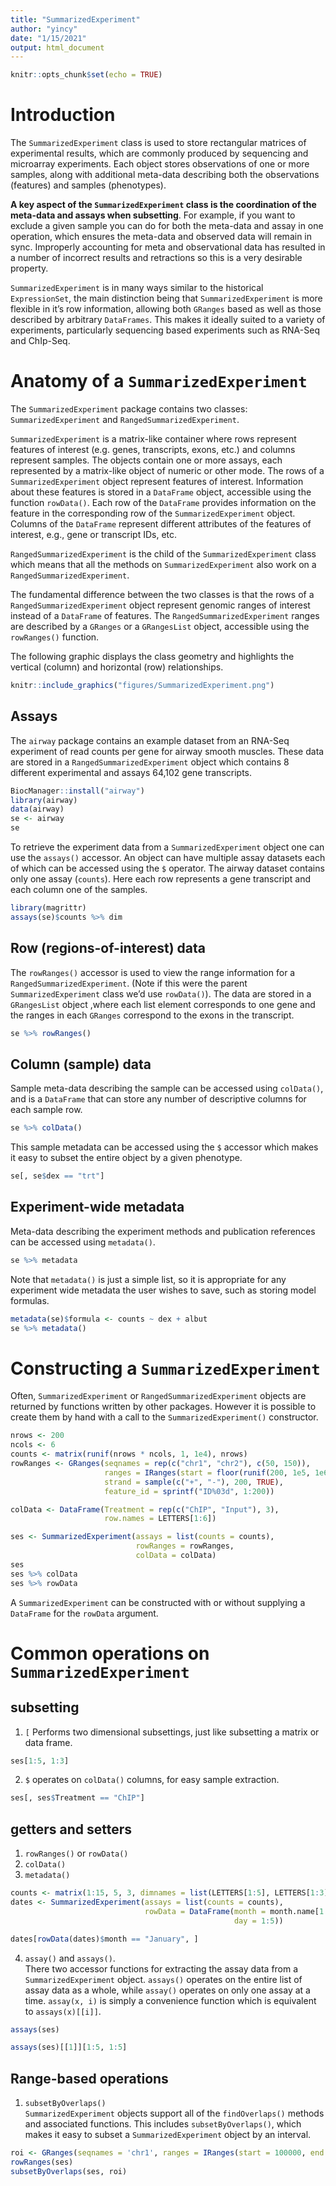 ```yaml
---
title: "SummarizedExperiment"
author: "yincy"
date: "1/15/2021"
output: html_document
---
```


```r
knitr::opts_chunk$set(echo = TRUE)
```

# Introduction  
The `SummarizedExperiment` class is used to store rectangular matrices of experimental results, which are commonly produced by sequencing and microarray experiments. Each object stores observations of one or more samples, along with additional meta-data describing both the observations (features) and samples (phenotypes).  

**A key aspect of the `SummarizedExperiment` class is the coordination of the meta-data and assays when subsetting**. For example, if you want to exclude a given sample you can do for both the meta-data and assay in one operation, which ensures the meta-data and observed data will remain in sync. Improperly accounting for meta and observational data has resulted in a number of incorrect results and retractions so this is a very desirable property.  

`SummarizedExperiment` is in many ways similar to the historical `ExpressionSet`, the main distinction being that  `SummarizedExperiment` is more flexible in it’s row information, allowing both `GRanges` based as well as those described by arbitrary `DataFrames`. This makes it ideally suited to a variety of experiments, particularly sequencing based experiments such as RNA-Seq and ChIp-Seq.  


# Anatomy of a `SummarizedExperiment`  
The `SummarizedExperiment` package contains two classes: `SummarizedExperiment` and `RangedSummarizedExperiment`.  

`SummarizedExperiment` is a matrix-like container where rows represent features of interest (e.g. genes, transcripts, exons, etc.) and columns represent samples. The objects contain one or more assays, each represented by a matrix-like object of numeric or other mode. The rows of a `SummarizedExperiment` object represent features of interest. Information about these features is stored in a  `DataFrame` object, accessible using the function `rowData()`. Each row of the `DataFrame`  provides information on the feature in the corresponding row of the `SummarizedExperiment` object. Columns of the `DataFrame` represent different attributes of the features of interest, e.g., gene or transcript IDs, etc.  

`RangedSummarizedExperiment` is the child of the `SummarizedExperiment` class which means that all the methods on `SummarizedExperiment` also work on a `RangedSummarizedExperiment`.  

The fundamental difference between the two classes is that the rows of a `RangedSummarizedExperiment` object represent genomic ranges of interest instead of a `DataFrame` of features. The `RangedSummarizedExperiment` ranges are described by a `GRanges` or a `GRangesList` object, accessible using the `rowRanges()` function.  

The following graphic displays the class geometry and highlights the vertical (column) and horizontal (row) relationships.  

```r
knitr::include_graphics("figures/SummarizedExperiment.png")
```


## Assays
The `airway` package contains an example dataset from an RNA-Seq experiment of read counts per gene for airway smooth muscles. These data are stored in a `RangedSummarizedExperiment` object which contains 8 different experimental and assays 64,102 gene transcripts.

```r
BiocManager::install("airway")
library(airway)
data(airway)
se <- airway
se
```

To retrieve the experiment data from a `SummarizedExperiment` object one can use the `assays()` accessor. An object can have multiple assay datasets each of which can be accessed using the `$` operator. The airway dataset contains only one assay (`counts`). Here each row represents a gene transcript and each column one of the samples.

```r
library(magrittr)
assays(se)$counts %>% dim
```


## Row (regions-of-interest) data
The `rowRanges()` accessor is used to view the range information for a `RangedSummarizedExperiment`. (Note if this were the parent `SummarizedExperiment` class we'd use `rowData()`). The data are stored in a `GRangesList` object ,where each list element corresponds to one gene and the ranges in each `GRanges` correspond to the exons in the transcript. 

```r
se %>% rowRanges()
```

## Column (sample) data
Sample meta-data describing the sample can be accessed using `colData()`, and is a `DataFrame` that can store any number of descriptive columns for each sample row.

```r
se %>% colData()
```

This sample metadata can be accessed using the `$` accessor which makes it easy to subset the entire object by a given phenotype.

```r
se[, se$dex == "trt"]
```

## Experiment-wide metadata
Meta-data describing the experiment methods and publication references can be accessed using `metadata()`.  

```r
se %>% metadata
```

Note that `metadata()` is just a simple list, so it is appropriate for any experiment wide metadata the user wishes to save, such as storing model formulas.

```r
metadata(se)$formula <- counts ~ dex + albut
se %>% metadata()
```


# Constructing a `SummarizedExperiment`
Often, `SummarizedExperiment` or `RangedSummarizedExperiment` objects are returned by functions written by other packages. However it is possible to create them by hand with a call to the `SummarizedExperiment()` constructor.

```r
nrows <- 200
ncols <- 6
counts <- matrix(runif(nrows * ncols, 1, 1e4), nrows)
rowRanges <- GRanges(seqnames = rep(c("chr1", "chr2"), c(50, 150)), 
                     ranges = IRanges(start = floor(runif(200, 1e5, 1e6)), width = 100), 
                     strand = sample(c("+", "-"), 200, TRUE), 
                     feature_id = sprintf("ID%03d", 1:200))

colData <- DataFrame(Treatment = rep(c("ChIP", "Input"), 3), 
                     row.names = LETTERS[1:6])

ses <- SummarizedExperiment(assays = list(counts = counts), 
                            rowRanges = rowRanges, 
                            colData = colData)
ses
ses %>% colData
ses %>% rowData
```

A `SummarizedExperiment` can be constructed with or without supplying a `DataFrame` for the `rowData` argument.  


# Common operations on `SummarizedExperiment`
## subsetting
1. `[` Performs two dimensional subsettings, just like subsetting a matrix or data frame.  

```r
ses[1:5, 1:3]
```


2. `$` operates on `colData()` columns, for easy sample extraction.

```r
ses[, ses$Treatment == "ChIP"]
```

## getters and setters
1. `rowRanges()` or `rowData()`    
2. `colData()`  
3. `metadata()`  

```r
counts <- matrix(1:15, 5, 3, dimnames = list(LETTERS[1:5], LETTERS[1:3]))
dates <- SummarizedExperiment(assays = list(counts = counts), 
                              rowData = DataFrame(month = month.name[1:5], 
                                                  day = 1:5))

dates[rowData(dates)$month == "January", ]
```

4. `assay()` and `assays()`.  
There two accessor functions for extracting the assay data from a `SummarizedExperiment` object. `assays()` operates on the entire list of assay data as a whole, while `assay()` operates on only one assay at a time. `assay(x, i)` is simply a convenience function which is equivalent to `assays(x)[[i]]`. 

```r
assays(ses)
```

```r
assays(ses)[[1]][1:5, 1:5]
```

## Range-based operations
1. `subsetByOverlaps()`  
`SummarizedExperiment` objects support all of the `findOverlaps()` methods and associated functions. This includes `subsetByOverlaps()`, which makes it easy to subset a `SummarizedExperiment` object by an interval.

```r
roi <- GRanges(seqnames = 'chr1', ranges = IRanges(start = 100000, end = 1100000), strand = "+")
rowRanges(ses)
subsetByOverlaps(ses, roi)
```





